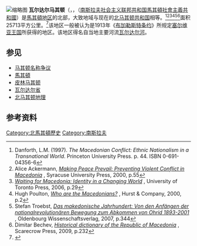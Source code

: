 [[File:Macedonian-Irredentism.png|缩略图]]
'''瓦尔达尔马其顿'''（{{lang|en|'''Vardar Macedonia'''}}，{{lang-mk|'''Вардарска Македонија'''}}，（[[南斯拉夫社会主义联邦共和国|南斯拉夫社会主义联邦共和国]][[馬其頓社會主義共和國|馬其頓社會主義共和國]]）是[[马其顿|馬其頓地区]]的北部，大致地域与现在的[[北马其顿共和国|北马其顿共和国]]相等。<ref>Danforth, L.M. (1997). ''The Macedonian Conflict: Ethnic Nationalism in a Transnational World''. Princeton University Press. p. 44. ISBN 0-691-04356-6</ref><ref>Alice Ackermann, [http://books.google.de/books?id=OxQzNYi95LAC&pg=PA55&dq=%22Vardar+Macedonia%22+%22republic+of+macedonia%22&hl=en&sa=X&ei=kwoAT8v9DIPwsgbogoXODw&redir_esc=y#v=onepage&q=%22Vardar%20Macedonia%22%20%22republic%20of%20macedonia%22&f=false ''Making Peace Prevail: Preventing Violent Conflict in Macedonia''] {{Wayback|url=http://books.google.de/books?id=OxQzNYi95LAC&pg=PA55&dq=%22Vardar+Macedonia%22+%22republic+of+macedonia%22&hl=en&sa=X&ei=kwoAT8v9DIPwsgbogoXODw&redir_esc=y#v=onepage&q=%22Vardar%20Macedonia%22%20%22republic%20of%20macedonia%22&f=false |date=20200505154141 }}, Syracuse University Press, 2000, p.55</ref><ref>[http://books.google.de/books?id=4TjZXtwnkncC&pg=PA29&dq=%22Vardar+Macedonia%22+%22republic+of+macedonia%22&hl=en&sa=X&ei=kwoAT8v9DIPwsgbogoXODw&redir_esc=y#v=onepage&q=%22Vardar%20Macedonia%22%20%22republic%20of%20macedonia%22&f=false ''Waiting for Macedonia: Identity in a Changing World''] {{Wayback|url=http://books.google.de/books?id=4TjZXtwnkncC&pg=PA29&dq=%22Vardar+Macedonia%22+%22republic+of+macedonia%22&hl=en&sa=X&ei=kwoAT8v9DIPwsgbogoXODw&redir_esc=y#v=onepage&q=%22Vardar%20Macedonia%22%20%22republic%20of%20macedonia%22&f=false |date=20200505154145 }}, University of Toronto Press, 2006, p.29</ref><ref>Hugh Poulton, [http://books.google.de/books?id=ppbuavUZKEwC&pg=PA2&dq=%22Vardar+Macedonia%22+%22republic+of+macedonia%22&hl=en&sa=X&ei=uQ0AT7zxKcqOswads7DxDw&redir_esc=y#v=onepage&q=%22Vardar%20Macedonia%22%20%22republic%20of%20macedonia%22&f=false ''Who are the Macedonians?''] {{Wayback|url=http://books.google.de/books?id=ppbuavUZKEwC&pg=PA2&dq=%22Vardar+Macedonia%22+%22republic+of+macedonia%22&hl=en&sa=X&ei=uQ0AT7zxKcqOswads7DxDw&redir_esc=y#v=onepage&q=%22Vardar%20Macedonia%22%20%22republic%20of%20macedonia%22&f=false |date=20200505154152 }}, Hurst & Company, 2000, p.2</ref><ref>Stefan Troebst, [http://books.google.de/books?id=ZRm-aY6_RBIC&pg=PA344&dq=%22Vardar+Macedonia%22+%22republic+of+macedonia%22&hl=de&sa=X&ei=PgkAT-TiL4PJsgblzNAK&ved=0CD8Q6AEwAQ#v=onepage&q=%22Vardar%20Macedonia%22%20%22republic%20of%20macedonia%22&f=false ''Das makedonische Jahrhundert: Von den Anfängen der nationalrevolutionären Bewegung zum Abkommen von Ohrid 1893-2001''] {{webarchive|url=https://web.archive.org/web/20140811103343/http://books.google.de/books?id=ZRm-aY6_RBIC&pg=PA344&dq=%22Vardar+Macedonia%22+%22republic+of+macedonia%22&hl=de&sa=X&ei=PgkAT-TiL4PJsgblzNAK&ved=0CD8Q6AEwAQ |date=2014-08-11 }}, Oldenbourg Wissenschaftsverlag, 2007, p.344</ref><ref>Dimitar Bechev, [http://books.google.de/books?id=1jSg3lxgSy8C&pg=PA232&dq=%22Vardar+Macedonia%22&hl=en&sa=X&ei=fwYAT9-oM4SPswb70oTpDw&redir_esc=y#v=onepage&q=%22Vardar%20Macedonia%22&f=false ''Historical dictionary of the Republic of Macedonia''] {{Wayback|url=http://books.google.de/books?id=1jSg3lxgSy8C&pg=PA232&dq=%22Vardar+Macedonia%22&hl=en&sa=X&ei=fwYAT9-oM4SPswb70oTpDw&redir_esc=y#v=onepage&q=%22Vardar%20Macedonia%22&f=false |date=20200505154203 }}, Scarecrow Press, 2009, p.232</ref>面积25713平方公里。<ref name= cia-mk>{{cite web |url=https://www.cia.gov/library/publications/the-world-factbook/geos/mk.html |title=Macedonia |work=The World Factbook |publisher=CIA |accessdate=29 July 2009 |archive-date=2018-01-28 |archive-url=https://web.archive.org/web/20180128152123/https://www.cia.gov/library/publications/the-world-factbook/geos/mk.html |dead-url=no }}</ref>该地区一般被认为是1913年《[[布加勒斯特條約_(1913年)|布加勒斯特条约]]》所规定[[塞尔维亚王国_(近代)|塞尔维亚王国]]所获得的地区。该地区得名自当地主要河流[[瓦尔达尔河|瓦尔达尔河]]。

==参见==
*[[马其顿名称争议|马其顿名称争议]]
*[[馬其頓|馬其頓]]
*[[皮林马其顿|皮林马其顿]]
*[[瓦尔达尔省|瓦尔达尔省]]
*[[北马其顿地理|北马其顿地理]]

==参考资料==
<references />


[[Category:北馬其頓歷史|Category:北馬其頓歷史]]
[[Category:南斯拉夫|Category:南斯拉夫]]